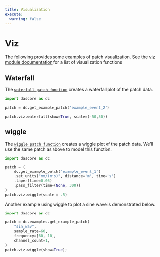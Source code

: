 ```yaml
---
title: Visualization
execute:
  warning: false
---
```


# Viz
The following provides some examples of patch visualization.
See the [viz module documentation](`dascore.viz`) for a list of visualization functions

## Waterfall
The [`waterfall patch function`](`dascore.viz.waterfall`) creates a waterfall plot of the patch data.

```python
import dascore as dc

patch = dc.get_example_patch('example_event_2')

patch.viz.waterfall(show=True, scale=(-50,50))
```

## wiggle
The [`wiggle patch function`](`dascore.viz.wiggle`) creates a wiggle plot of the patch data. We'll use the same patch as above to model this function.

```python
import dascore as dc

patch = (
    dc.get_example_patch('example_event_1')
    .set_units("mm/(m*s)", distance='m', time='s')
    .taper(time=0.05)
    .pass_filter(time=(None, 300))
)
patch.viz.wiggle(scale = .5)
```

Another example using wiggle to plot a sine wave is demonstrated below.

```python
import dascore as dc

patch = dc.examples.get_example_patch(
    "sin_wav",
    sample_rate=60,
    frequency=[60, 10],
    channel_count=1,
)
patch.viz.wiggle(show=True);
```
